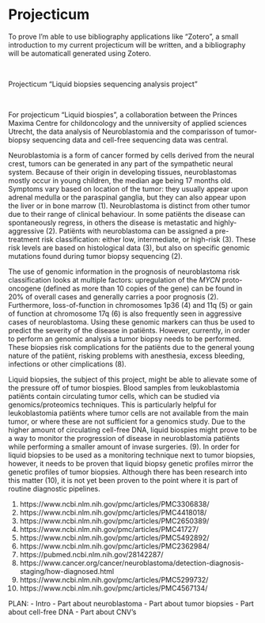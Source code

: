 # Projecticum

To prove I'm able to use bibliography applications like "Zotero", a small introduction to my current projecticum will be written, and a bibliography will be automaticall generated using Zotero.

&nbsp;

Projecticum "Liquid biopsies sequencing analysis project"

&nbsp;

For projecticum "Liquid biospies", a collaboration between the Princes Maxima Centre for childoncology and the unniversity of applied sciences Utrecht, the data analysis of Neuroblastomia and the comparisson of tumor-biopsy sequencing data and cell-free sequencing data was central.

Neuroblastomia is a form of cancer formed by cells derived from the neural crest, tumors can be generated in any part of the sympathetic neural system. Because of their origin in developing tissues, neuroblastomas mostly occur in young children, the median age being 17 months old. Symptoms vary based on location of the tumor: they usually appear upon adrenal medulla or the paraspinal ganglia, but they can also appear upon the liver or in bone marrow (1). Neuroblastoma is distinct from other tumor due to their range of clinical behaviour. In some patiënts the disease can spontaneously regress, in others the disease is metastatic and highly-aggressive (2). Patiënts with neuroblastoma can be assigned a pre-treatment risk classification: either low, intermediate, or high-risk (3). These risk levels are based on histological data (3), but also on specific genomic mutations found during tumor biopsy sequencing (2).

The use of genomic information in the prognosis of neuroblastoma risk classification looks at multiple factors: upregulation of the _MYCN_ proto-oncogene (defined as more than 10 copies of the gene) can be found in 20% of overall cases and generally carries a poor prognosis (2). Furthermore, loss-of-function in chromosomes 1p36 (4) and 11q (5) or gain of function at chromosome 17q (6) is also frequently seen in aggressive cases of neuroblastoma. Using these genomic markers can thus be used to predict the severity of the disease in patiënts. However, currently, in order to perform an genomic analysis a tumor biopsy needs to be performed. These biopsies risk complications for the patiënts due to the general young nature of the patiënt, risking problems with anesthesia, excess bleeding, infections or other cimplications (8).

Liquid biopsies, the subject of this project, might be able to alievate some of the pressure off of tumor biospies. Blood samples from leukoblastomia patiënts contain circulating tumor cells, which can be studied via genomics/proteomics techniques. This is particularly helpful for leukoblastomia patiënts where tumor cells are not available from the main tumor, or where these are not sufficient for a genomics study. Due to the higher amount of circulating cell-free DNA, liquid biospies might prove to be a way to monitor the progression of disease in neuroblastomia patiënts while performing a smaller amount of invase surgeries. (9). In order for liquid biopsies to be used as a monitoring technique next to tumor biopsies, however, it needs to be proven that liquid biopsy genetic profiles mirror the genetic profiles of tumor biopsies. Although there has been research into this matter (10), it is not yet been proven to the point where it is part of routine diagnostic pipelines.  



(1) https://www.ncbi.nlm.nih.gov/pmc/articles/PMC3306838/
(2) https://www.ncbi.nlm.nih.gov/pmc/articles/PMC4418018/
(3) https://www.ncbi.nlm.nih.gov/pmc/articles/PMC2650389/
(4) https://www.ncbi.nlm.nih.gov/pmc/articles/PMC41727/
(5) https://www.ncbi.nlm.nih.gov/pmc/articles/PMC5492892/
(6) https://www.ncbi.nlm.nih.gov/pmc/articles/PMC2362984/
(7) https://pubmed.ncbi.nlm.nih.gov/28142287/
(8) https://www.cancer.org/cancer/neuroblastoma/detection-diagnosis-staging/how-diagnosed.html
(9) https://www.ncbi.nlm.nih.gov/pmc/articles/PMC5299732/
(10) https://www.ncbi.nlm.nih.gov/pmc/articles/PMC4567134/


PLAN:
 - Intro
 - Part about neuroblastoma
 - Part about tumor biopsies
 - Part about cell-free DNA
 - Part about CNV's